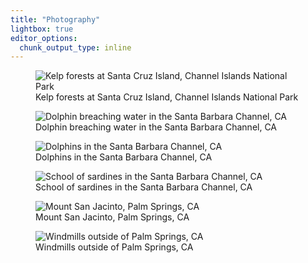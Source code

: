 ```yaml
---
title: "Photography"
lightbox: true
editor_options: 
  chunk_output_type: inline
---
```


![Kelp forests at Santa Cruz Island, Channel Islands National Park](media/photography/DSC_4341.jpg){group="my-gallery"}

![Dolphin breaching water in the Santa Barbara Channel, CA](media/photography/DSC_9405.jpg){group="my-gallery"}

![Dolphins in the Santa Barbara Channel, CA](media/photography/DSC_9327.jpg){group="my-gallery"}

![School of sardines in the Santa Barbara Channel, CA](media/photography/DSC_9389.jpeg){group="my-gallery"}


![Mount San Jacinto, Palm Springs, CA](media/photography/DSC_9156.jpg){group="my-gallery"}

![Windmills outside of Palm Springs, CA](media/photography/DSC_9137.jpg){group="my-gallery"}